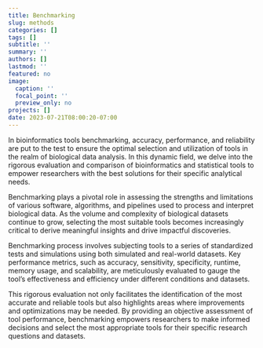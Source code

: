 ```yaml
---
title: Benchmarking
slug: methods
categories: []
tags: []
subtitle: ''
summary: ''
authors: []
lastmod: ''
featured: no
image:
  caption: ''
  focal_point: ''
  preview_only: no
projects: []
date: 2023-07-21T08:00:20-07:00
---
```


In bioinformatics tools benchmarking, accuracy, performance, and reliability are put to the test to ensure the optimal selection and utilization of tools in the realm of biological data analysis. In this dynamic field, we delve into the rigorous evaluation and comparison of bioinformatics and statistical tools to empower researchers with the best solutions for their specific analytical needs.

Benchmarking plays a pivotal role in assessing the strengths and limitations of various software, algorithms, and pipelines used to process and interpret biological data. As the volume and complexity of biological datasets continue to grow, selecting the most suitable tools becomes increasingly critical to derive meaningful insights and drive impactful discoveries.

Benchmarking process involves subjecting tools to a series of standardized tests and simulations using both simulated and real-world datasets. Key performance metrics, such as accuracy, sensitivity, specificity, runtime, memory usage, and scalability, are meticulously evaluated to gauge the tool's effectiveness and efficiency under different conditions and datasets.

This rigorous evaluation not only facilitates the identification of the most accurate and reliable tools but also highlights areas where improvements and optimizations may be needed. By providing an objective assessment of tool performance, benchmarking empowers researchers to make informed decisions and select the most appropriate tools for their specific research questions and datasets.